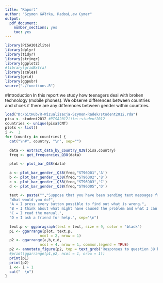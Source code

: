 ```yaml
---
title: "Raport"
author: "Szymon GĂłrka, RadosĹ‚aw Cymer"
output:
  pdf_document:
    number_sections: yes
    toc: yes
---
```


```r

library(PISA2012lite)
library(dplyr)
library(tidyr)
library(stringr)
library(ggplot2)
#library(gridExtra)
library(scales)
library(grid)
library(ggpubr)
source("./functions.R")

```

#Introduction
In this report we study how teenagers deal with broken technology (mobile phones). We observe differences between countries and chcek if there are any differences between gender within countries.


```r
load("D:/GitHub/R-Wizualizacja-Szymon-Radek/student2012.rda")
pisa <- student2012 #PISA2012lite::student2012
countries <- unique(pisa$CNT)
plots <- list()
i <-  1
for (country in countries) {
  cat("\n#", country, "\n", sep="") 
  
  data <- extract_data_by_country_Q38(pisa,country) 
  freq <- get_frequencies_Q38(data)
 
  plot <- plot_bar_Q38(data)
  
  a <- plot_bar_gender__Q38(freq,"ST96Q01",'A')
  b <- plot_bar_gender__Q38(freq,"ST96Q02",'B')
  c <- plot_bar_gender__Q38(freq,"ST96Q03",'C')
  d <- plot_bar_gender__Q38(freq,"ST96Q05",'D')

  text <- paste("","Suppose that you have been sending text messages from your mobile phone for several weeks. Today, however, you can’t send text messages. You want to try to solve the problem.",
  "What would you do?",
  "A = I press every button possible to find out what is wrong.",
  "B = I think about what might have caused the problem and what I can do to solve it.",
  "C = I read the manual.",
  "D = I ask a friend for help.", sep="\n")
  
  text.p <- ggparagraph(text = text, size = 9, color = "black")
  p1 <- ggarrange(plot, text.p,
                ncol = 2, nrow = 1)
  p2 <- ggarrange(a,b,c,d,
                ncol = 4, nrow = 1, common.legend = TRUE) 
  p2 <- annotate_figure(p2, top = text_grob("Responses to question 38 by gender"))
  #print(ggarrange(p1,p2, ncol = 1, nrow = 1))
  print(p1)
  print(p2)
  i <<- i + 1
  cat("  \n")
}

```